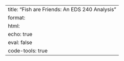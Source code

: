 ---
title: "Fish are Friends: An EDS 240 Analysis"
format: 
  html:
    echo: true
    eval: false
    code-tools: true
---